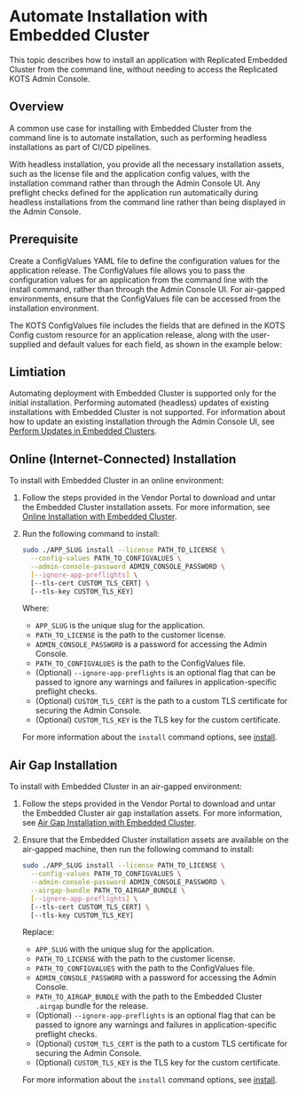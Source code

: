 
# Automate Installation with Embedded Cluster

This topic describes how to install an application with Replicated Embedded Cluster from the command line, without needing to access the Replicated KOTS Admin Console.

## Overview

A common use case for installing with Embedded Cluster from the command line is to automate installation, such as performing headless installations as part of CI/CD pipelines.

With headless installation, you provide all the necessary installation assets, such as the license file and the application config values, with the installation command rather than through the Admin Console UI. Any preflight checks defined for the application run automatically during headless installations from the command line rather than being displayed in the Admin Console.

## Prerequisite

Create a ConfigValues YAML file to define the configuration values for the application release. The ConfigValues file allows you to pass the configuration values for an application from the command line with the install command, rather than through the Admin Console UI. For air-gapped environments, ensure that the ConfigValues file can be accessed from the installation environment. 

The KOTS ConfigValues file includes the fields that are defined in the KOTS Config custom resource for an application release, along with the user-supplied and default values for each field, as shown in the example below:

<ConfigValuesExample/>

## Limtiation

Automating deployment with Embedded Cluster is supported only for the initial installation. Performing automated (headless) updates of existing installations with Embedded Cluster is not supported. For information about how to update an existing installation through the Admin Console UI, see [Perform Updates in Embedded Clusters](/enterprise/updating-embedded).

## Online (Internet-Connected) Installation

To install with Embedded Cluster in an online environment:

1. Follow the steps provided in the Vendor Portal to download and untar the Embedded Cluster installation assets. For more information, see [Online Installation with Embedded Cluster](/enterprise/installing-embedded).

1. Run the following command to install:

    ```bash
    sudo ./APP_SLUG install --license PATH_TO_LICENSE \
      --config-values PATH_TO_CONFIGVALUES \
      --admin-console-password ADMIN_CONSOLE_PASSWORD \
      [--ignore-app-preflights] \
      [--tls-cert CUSTOM_TLS_CERT] \
      [--tls-key CUSTOM_TLS_KEY]
    ```

    Where:
    * `APP_SLUG` is the unique slug for the application.
    * `PATH_TO_LICENSE` is the path to the customer license.
    * `ADMIN_CONSOLE_PASSWORD` is a password for accessing the Admin Console.
    * `PATH_TO_CONFIGVALUES` is the path to the ConfigValues file.
    * (Optional) `--ignore-app-preflights` is an optional flag that can be passed to ignore any warnings and failures in application-specific preflight checks.
    * (Optional) `CUSTOM_TLS_CERT` is the path to a custom TLS certificate for securing the Admin Console.
    * (Optional) `CUSTOM_TLS_KEY` is the TLS key for the custom certificate. 

    For more information about the `install` command options, see [install](/reference/embedded-cluster-install).

## Air Gap Installation

To install with Embedded Cluster in an air-gapped environment:

1. Follow the steps provided in the Vendor Portal to download and untar the Embedded Cluster air gap installation assets. For more information, see [Air Gap Installation with Embedded Cluster](/enterprise/installing-embedded-air-gap).

1. Ensure that the Embedded Cluster installation assets are available on the air-gapped machine, then run the following command to install:

    ```bash
    sudo ./APP_SLUG install --license PATH_TO_LICENSE \
      --config-values PATH_TO_CONFIGVALUES \
      --admin-console-password ADMIN_CONSOLE_PASSWORD \
      --airgap-bundle PATH_TO_AIRGAP_BUNDLE \
      [--ignore-app-preflights] \
      [--tls-cert CUSTOM_TLS_CERT] \
      [--tls-key CUSTOM_TLS_KEY]
    ```

    Replace:
    * `APP_SLUG` with the unique slug for the application.
    * `PATH_TO_LICENSE` with the path to the customer license.
    * `PATH_TO_CONFIGVALUES` with the path to the ConfigValues file.
    * `ADMIN_CONSOLE_PASSWORD` with a password for accessing the Admin Console.
    * `PATH_TO_AIRGAP_BUNDLE` with the path to the Embedded Cluster `.airgap` bundle for the release.
    * (Optional) `--ignore-app-preflights` is an optional flag that can be passed to ignore any warnings and failures in application-specific preflight checks.
    * (Optional) `CUSTOM_TLS_CERT` is the path to a custom TLS certificate for securing the Admin Console.
    * (Optional) `CUSTOM_TLS_KEY` is the TLS key for the custom certificate.

    For more information about the `install` command options, see [install](/reference/embedded-cluster-install).

